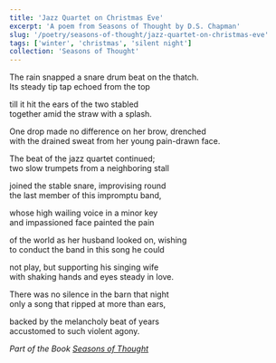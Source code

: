 ```yaml
---
title: 'Jazz Quartet on Christmas Eve'
excerpt: 'A poem from Seasons of Thought by D.S. Chapman'
slug: '/poetry/seasons-of-thought/jazz-quartet-on-christmas-eve'
tags: ['winter', 'christmas', 'silent night']
collection: 'Seasons of Thought'
---
```


The rain snapped a snare drum beat on the thatch.  
Its steady tip tap echoed from the top

till it hit the ears of the two stabled  
together amid the straw with a splash.

One drop made no difference on her brow, drenched  
with the drained sweat from her young pain-drawn face.

The beat of the jazz quartet continued;  
two slow trumpets from a neighboring stall

joined the stable snare, improvising round  
the last member of this impromptu band,

whose high wailing voice in a minor key  
and impassioned face painted the pain

of the world as her husband looked on, wishing  
to conduct the band in this song he could

not play, but supporting his singing wife  
with shaking hands and eyes steady in love.

There was no silence in the barn that night  
only a song that ripped at more than ears,

backed by the melancholy beat of years  
accustomed to such violent agony.

_Part of the Book [Seasons of Thought](/poetry/seasons-of-thought)_
